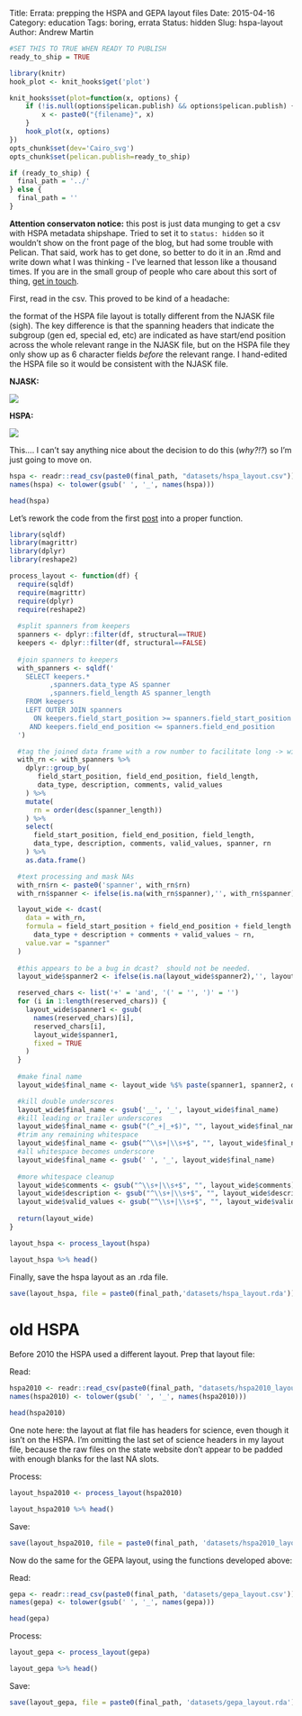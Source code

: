 Title: Errata: prepping the HSPA and GEPA layout files
Date: 2015-04-16
Category: education
Tags: boring, errata
Status: hidden
Slug: hspa-layout
Author: Andrew Martin

```r
#SET THIS TO TRUE WHEN READY TO PUBLISH
ready_to_ship = TRUE

library(knitr)
hook_plot <- knit_hooks$get('plot')

knit_hooks$set(plot=function(x, options) {
    if (!is.null(options$pelican.publish) && options$pelican.publish) {
        x <- paste0("{filename}", x)
    }
    hook_plot(x, options)
})
opts_chunk$set(dev='Cairo_svg')
opts_chunk$set(pelican.publish=ready_to_ship)

if (ready_to_ship) {
  final_path = '../'
} else {
  final_path = ''
}

```

<!-- PELICAN_END_SUMMARY -->
**Attention conservaton notice:** this post is just data munging to get a csv with HSPA metadata shipshape.  Tried to set it to `status: hidden` so it wouldn't show on the front page of the blog, but had some trouble with Pelican.  That said, work has to get done, so better to do it in an .Rmd and write down what I was thinking - I've learned that lesson like a thousand times.  If you are in the small group of people who care about this sort of thing, [get in touch]('mailto:almartin at gmail dot com').

First, read in the csv.  This proved to be kind of a headache:

the format of the HSPA file layout is totally different from the NJASK file (sigh).  The key difference is that the  spanning headers that indicate the subgroup (gen ed, special ed, etc) are indicated as have start/end position across the whole relevant range in the NJASK file, but on the HSPA file they only show up as 6 character fields _before_ the relevant range.  I hand-edited the HSPA file so it would be consistent with the NJASK file.  

**NJASK:**

<img src="../static_images/06a_njask.png">

**HSPA:**

<img src="../static_images/06a_hspa.png">

This.... I can't say anything nice about the decision to do this (_why?!?_) so I'm just going to move on.  

```r

hspa <- readr::read_csv(paste0(final_path, "datasets/hspa_layout.csv"))
names(hspa) <- tolower(gsub(' ', '_', names(hspa)))

head(hspa)

```

Let's rework the code from the first [post]({filename}/04_njask-data-1.Rmd) into a proper function.

```r
library(sqldf)
library(magrittr)
library(dplyr)
library(reshape2)
```

```r

process_layout <- function(df) {
  require(sqldf)
  require(magrittr)
  require(dplyr)
  require(reshape2)  
  
  #split spanners from keepers
  spanners <- dplyr::filter(df, structural==TRUE)
  keepers <- dplyr::filter(df, structural==FALSE)
  
  #join spanners to keepers
  with_spanners <- sqldf('
    SELECT keepers.*
          ,spanners.data_type AS spanner
          ,spanners.field_length AS spanner_length
    FROM keepers
    LEFT OUTER JOIN spanners
      ON keepers.field_start_position >= spanners.field_start_position
     AND keepers.field_end_position <= spanners.field_end_position
  ')

  #tag the joined data frame with a row number to facilitate long -> wide
  with_rn <- with_spanners %>%
    dplyr::group_by(
       field_start_position, field_end_position, field_length, 
       data_type, description, comments, valid_values  
    ) %>%
    mutate(
      rn = order(desc(spanner_length)) 
    ) %>%
    select(
      field_start_position, field_end_position, field_length, 
      data_type, description, comments, valid_values, spanner, rn
    ) %>%
    as.data.frame()

  #text processing and mask NAs
  with_rn$rn <- paste0('spanner', with_rn$rn)
  with_rn$spanner <- ifelse(is.na(with_rn$spanner),'', with_rn$spanner)

  layout_wide <- dcast(
    data = with_rn,
    formula = field_start_position + field_end_position + field_length +
      data_type + description + comments + valid_values ~ rn,
    value.var = "spanner"
  )
  
  #this appears to be a bug in dcast?  should not be needed.
  layout_wide$spanner2 <- ifelse(is.na(layout_wide$spanner2),'', layout_wide$spanner2)

  reserved_chars <- list('+' = 'and', '(' = '', ')' = '')
  for (i in 1:length(reserved_chars)) {
    layout_wide$spanner1 <- gsub(
      names(reserved_chars)[i], 
      reserved_chars[i], 
      layout_wide$spanner1, 
      fixed = TRUE
    )
  }
  
  #make final name
  layout_wide$final_name <- layout_wide %$% paste(spanner1, spanner2, description, sep='_')

  #kill double underscores
  layout_wide$final_name <- gsub('__', '_', layout_wide$final_name)
  #kill leading or trailer underscores
  layout_wide$final_name <- gsub("(^_+|_+$)", "", layout_wide$final_name)
  #trim any remaining whitespace
  layout_wide$final_name <- gsub("^\\s+|\\s+$", "", layout_wide$final_name)
  #all whitespace becomes underscore
  layout_wide$final_name <- gsub(' ', '_', layout_wide$final_name)
  
  #more whitespace cleanup
  layout_wide$comments <- gsub("^\\s+|\\s+$", "", layout_wide$comments)
  layout_wide$description <- gsub("^\\s+|\\s+$", "", layout_wide$description)
  layout_wide$valid_values <- gsub("^\\s+|\\s+$", "", layout_wide$valid_values)
  
  return(layout_wide)
}

layout_hspa <- process_layout(hspa)

layout_hspa %>% head()

```

Finally, save the hspa layout as an .rda file.

```r

save(layout_hspa, file = paste0(final_path,'datasets/hspa_layout.rda'))

```

# old HSPA

Before 2010 the HSPA used a different layout.  Prep that layout file:

Read:

```r

hspa2010 <- readr::read_csv(paste0(final_path, "datasets/hspa2010_layout.csv"))
names(hspa2010) <- tolower(gsub(' ', '_', names(hspa2010)))

head(hspa2010)

```

One note here: the layout at flat file has headers for science, even though it isn't on the HSPA.  I'm omitting the last set of science headers in my layout file, because the raw files on the state website don't appear to be padded with enough blanks for the last NA slots.  

Process:
```r

layout_hspa2010 <- process_layout(hspa2010)

layout_hspa2010 %>% head()

```

Save:
```r

save(layout_hspa2010, file = paste0(final_path, 'datasets/hspa2010_layout.rda'))

```


Now do the same for the GEPA layout, using the functions developed above:

Read:
```r

gepa <- readr::read_csv(paste0(final_path, 'datasets/gepa_layout.csv'))
names(gepa) <- tolower(gsub(' ', '_', names(gepa)))

head(gepa)

```

Process:
```r

layout_gepa <- process_layout(gepa)

layout_gepa %>% head()

```

Save:
```r

save(layout_gepa, file = paste0(final_path, 'datasets/gepa_layout.rda'))

```
